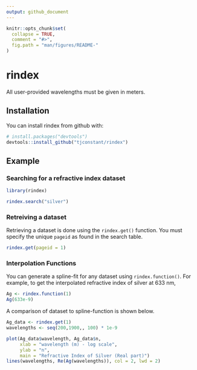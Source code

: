 ```yaml
---
output: github_document
---
```


<!-- README.md is generated from README.Rmd. Please edit that file -->

```r
knitr::opts_chunk$set(
  collapse = TRUE,
  comment = "#>",
  fig.path = "man/figures/README-"
)
```

# rindex

All user-provided wavelengths must be given in meters.

## Installation

You can install rindex from github with:

```r
# install.packages("devtools")
devtools::install_github("tjconstant/rindex")
```

## Example

### Searching for a refractive index dataset

```r
library(rindex)

rindex.search("silver")
```

### Retreiving a dataset

Retrieving a dataset is done using the `rindex.get()` function. You must specify the unique `pageid` as found in the search table.

```r
rindex.get(pageid = 1)
```

### Interpolation Functions

You can generate a spline-fit for any dataset using `rindex.function()`. For example, to get the interpolated refractive index of silver at 633 nm,

```r
Ag <- rindex.function(1)
Ag(633e-9)
```

A comparison of dataset to spline-function is shown below.

```r
Ag_data <- rindex.get(1)
wavelengths <- seq(200,1900,, 100) * 1e-9

plot(Ag_data$wavelength, Ag_data$n, 
     xlab = "wavelength (m) - log scale", 
     ylab = "n",
     main = "Refractive Index of Silver (Real part)")
lines(wavelengths, Re(Ag(wavelengths)), col = 2, lwd = 2)

```
